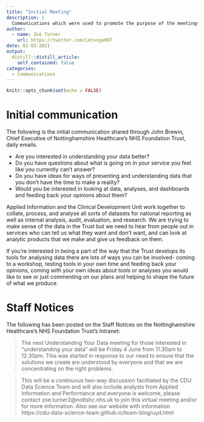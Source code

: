 ```yaml
---
title: "Initial Meeting"
description: |
  Communications which were used to promote the purpose of the meetings.
author:
  - name: Zoë Turner
    url: https://twitter.com/Letxuga007
date: 02-03-2021
output:
  distill::distill_article:
    self_contained: false
categories:
  - Communications    
---
```



```r
knitr::opts_chunk$set(echo = FALSE)
```

# Initial communication

The following is the initial communication shared through John Brewin, Chief Executive of Nottinghamshire Healthcare's NHS Foundation Trust, daily emails. 

* Are you interested in understanding your data better?
* Do you have questions about what is going on in your service you feel like you currently can't answer?
* Do you have ideas for ways of presenting and understanding data that you don't have the time to make a reality?
* Would you be interested in looking at data, analyses, and dashboards and feeding back your opinions about them?

Applied Information and the Clinical Development Unit work together to collate, process, and analyse all sorts of datasets for national reporting as well as internal analysis, audit, evaluation, and research. We are trying to make sense of the data in the Trust but we need to hear from people out in services who can tell us what they want and don't want, and can look at analytic products that we make and give us feedback on them.

If you're interested in being a part of the way that the Trust develops its tools for analysing data there are lots of ways you can be involved- coming to a workshop, testing tools in your own time and feeding back your opinions, coming with your own ideas about tools or analyses you would like to see or just commenting on our plans and helping to shape the future of what we produce.

# Staff Notices

The following has been posted on the Staff Notices on the Nottinghamshire Healthcare's NHS Foundation Trust's Intranet:

>The next Understanding Your Data meeting for those interested in “understanding your data” will be Friday 4 June from 11.30am to 12.30pm. This was started in response to our need to ensure that the solutions we create are understood by everyone and that we are concentrating on the right problems.

>This will be a continuous two-way discussion facilitated by the CDU Data Science Team and will also include analysts from Applied Information and Performance and everyone is welcome, please contact zoe.turner2@nottshc.nhs.uk to join this virtual meeting and/or for more information. Also see our website with information https://cdu-data-science-team.github.io/team-blog/uyd.html


